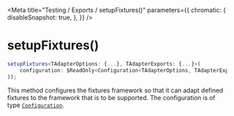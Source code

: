 
<Meta
    title="Testing / Exports / setupFixtures()"
    parameters={{
        chromatic: {
            disableSnapshot: true,
        },
    }}
/>

# setupFixtures()

```ts
setupFixtures<TAdapterOptions: {...}, TAdapterExports: {...}>(
    configuration: $ReadOnly<Configuration<TAdapterOptions, TAdapterExports>>,
));
```

This method configures the fixtures framework so that it can adapt defined fixtures to the framework that is to be supported. The configuration is of type [`Configuration`](/docs/testing-types-configuration--page).
